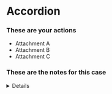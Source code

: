 
<Meta title='Accordion' id='D-Accordion' component={Accordion} />

# Accordion

<Canvas>
  <Story name='Default'>
    <Accordion>
      <AccordionItem heading='Actions' summary='Things you can do.'>
        <h3>These are your actions</h3>
      </AccordionItem>
      <AccordionItem heading='Attachments' summary='View attachments.'>
        <ul>
          <li>Attachment A</li>
          <li>Attachment B</li>
          <li>Attachment C</li>
        </ul>
      </AccordionItem>
      <AccordionItem
        heading='Notes'
        summary='Selected information from submitted forms.'
      >
        <h3>These are the notes for this case</h3>
      </AccordionItem>
    </Accordion>
  </Story>
</Canvas>

<Details summary='Properties' className='no-indent'>
  <Props of={Accordion} />
</Details>
